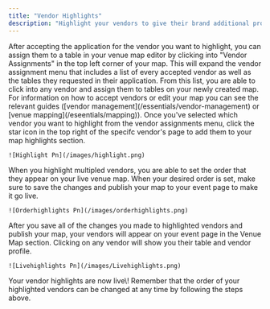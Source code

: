 ```yaml
---
title: "Vendor Highlights"
description: "Highlight your vendors to give their brand additional promotion through Treasure!"
---
```


<Steps>
  <Step title="Assign your vendors">
    After accepting the application for the vendor you want to highlight, you can assign them to a table in your venue map editor by clicking into "Vendor Assignments" in the top left corner of your map. This will expand the vendor assignment menu that includes a list of every accepted vendor as well as the tables they requested in their application. From this list, you are able to click into any vendor and assign them to tables on your newly created map. For information on how to accept vendors or edit your map you can see the relevant guides ([vendor management](/essentials/vendor-management) or [venue mapping](/eseentials/mapping)).
  </Step>
  <Step title="Highlight your vendors">
    Once you've selected which vendor you want to highlight from the vendor assignments menu, click the star icon in the top right of the specifc vendor's page to add them to your map highlights section.

    ![Highlight Pn](/images/highlight.png)
  </Step>
  <Step title="Set the order of highlights">
    When you highlight multipled vendors, you are able to set the order that they appear on your live venue map. When your desired order is set, make sure to save the changes and publish your map to your event page to make it go live.

    ![Orderhighlights Pn](/images/orderhighlights.png)
  </Step>
  <Step title="Showcase your vendors">
    After you save all of the changes you made to highlighted vendors and publish your map, your vendors will appear on your event page in the Venue Map section. Clicking on any vendor will show you their table and vendor profile.

    ![Livehighlights Pn](/images/Livehighlights.png)
  </Step>
</Steps>

<Check>
  Your vendor highlights are now live\! Remember that the order of your highlighted vendors can be changed at any time by following the steps above.
</Check>